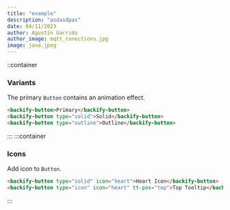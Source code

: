 ```yaml
---
title: "example"
description: "asdasdpas"
date: 04/11/2023
author: Agustín Garrido
author_image: mqtt_conections.jpg
image: java.jpeg
---
```


::container
### Variants
The primary `Button` contains an animation effect.

~~~html
<backify-button>Primary</backify-button>
<backify-button type="solid">Solid</backify-button>
<backify-button type="outline">Outline</backify-button>
~~~
:::
:::container
### Icons
Add icon to `Button`.

~~~html
<backify-button type="solid" icon="heart">Heart Icon</backify-button>
<backify-button type="icon" icon="heart" tt-pos="top">Top Tooltip</backify-button>
~~~
:::